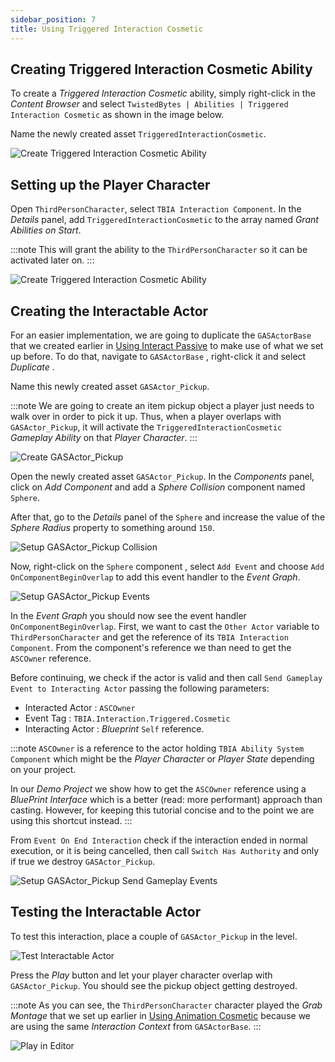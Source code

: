 ```yaml
---
sidebar_position: 7
title: Using Triggered Interaction Cosmetic
---
```


## Creating Triggered Interaction Cosmetic Ability

To create a *Triggered Interaction Cosmetic* ability, simply right-click in the *Content Browser*
and select `TwistedBytes | Abilities | Triggered Interaction Cosmetic` as shown in the image below.

Name the newly created asset `TriggeredInteractionCosmetic`.

![Create Triggered Interaction Cosmetic Ability](_static/img/triggered_cosmetic/01_create_ability.png)


## Setting up the Player Character

Open `ThirdPersonCharacter`, select `TBIA Interaction Component`. In the *Details* panel, add
`TriggeredInteractionCosmetic` to the array named *Grant Abilities on Start*.

:::note
This will grant the ability to the `ThirdPersonCharacter` so it can be activated later on.
:::

![Create Triggered Interaction Cosmetic Ability](_static/img/triggered_cosmetic/01a_grant_to_player.png)


## Creating the Interactable Actor

For an easier implementation, we are going to duplicate the `GASActorBase` that we created earlier in
[Using Interact Passive](/docs/quick-start/using-passive) to make use of what we set up before. To do that, navigate
to `GASActorBase` <Step text="1"/>, right-click it and select *Duplicate* <Step text="2"/>.

Name this newly created asset `GASActor_Pickup`.

:::note
We are going to create an item pickup object a player just needs to walk over in order to pick it up. Thus, when a
player overlaps with `GASActor_Pickup`, it will activate the `TriggeredInteractionCosmetic` *Gameplay Ability* on
that *Player Character*.
:::

![Create GASActor_Pickup](_static/img/triggered_cosmetic/02_duplicate.png)

Open the newly created asset `GASActor_Pickup`. In the *Components* panel, click on *Add Component* <Step text="1"/>
and add a *Sphere Collision* component <Step text="2"/> named `Sphere`.

After that, go to the *Details* panel of the `Sphere` and increase the value of the *Sphere Radius*
property <Step text="3"/> to something around `150`.

![Setup GASActor_Pickup Collision](_static/img/triggered_cosmetic/03_setup_actor_pickup.png)

Now, right-click on the `Sphere` component <Step text="1"/>, select `Add Event` <Step text="2"/> and choose
`Add OnComponentBeginOverlap` <Step text="3"/> to add this event handler to the *Event Graph*.

![Setup GASActor_Pickup Events](_static/img/triggered_cosmetic/04_collision_sphere.png)

In the *Event Graph* you should now see the event handler `OnComponentBeginOverlap`.
First, we want to cast the `Other Actor` variable to `ThirdPersonCharacter` and get the reference of its
`TBIA Interaction Component`. From the component's reference we than need to get the `ASCOwner` reference.

Before continuing, we check if the actor is valid and then call `Send Gameplay Event to Interacting Actor` passing the
following parameters:
- Interacted Actor : `ASCOwner` <Step text="1"/>
- Event Tag : `TBIA.Interaction.Triggered.Cosmetic` <Step text="2"/>
- Interacting Actor : *Blueprint* `Self` reference.

:::note
`ASCOwner` is a reference to the actor holding `TBIA Ability System Component` which might be the *Player Character* or
*Player State* depending on your project.

In our *Demo Project* we show how to get the `ASCOwner` reference using a *BluePrint Interface* which is a better
(read: more performant) approach than casting. However, for keeping this tutorial concise and to the point we are
using this shortcut instead.
:::

From `Event On End Interaction` check if the interaction ended in normal execution, or it is being cancelled, then call `Switch Has Authority`
and only if true we destroy `GASActor_Pickup`.

![Setup GASActor_Pickup Send Gameplay Events](_static/img/triggered_cosmetic/05_send_gameplay_event.png)

## Testing the Interactable Actor

To test this interaction, place a couple of `GASActor_Pickup` in the level.

![Test Interactable Actor](_static/img/triggered_cosmetic/06_place_level.png)

Press the *Play* button and let your player character overlap with `GASActor_Pickup`.
You should see the pickup object getting destroyed.

:::note
As you can see, the `ThirdPersonCharacter` character played the *Grab Montage* that we set up earlier in
[Using Animation Cosmetic](/docs/quick-start/using-animation-cosmetic) because we are using the same
*Interaction Context* from `GASActorBase`.
:::

![Play in Editor](_static/img/triggered_cosmetic/07_play.png)


